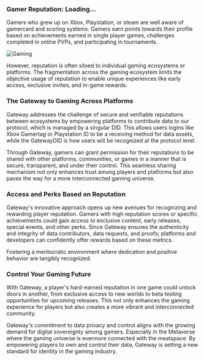 ### Gamer Reputation: Loading…

Gamers who grew up on Xbox, Playstation, or steam are well aware of gamercard and scoring systems. Gamers earn points towards their profile based on achievements earned in single player games, challenges completed in online PVPs, and participating in tournaments.

<img src="assets/usecases/gaming.png" alt="Gaming" />

However, reputation is often siloed to individual gaming ecosystems or platforms. The fragmentation across the gaming ecosystem limits the objective usage of reputation to enable unique experiences like early access, exclusive invites, and in-game rewards.

### The Gateway to Gaming Across Platforms

Gateway addresses the challenge of secure and verifiable reputations between ecosystems by empowering platforms to contribute data to our protocol, which is managed by a singular DID. This allows users logins like Xbox Gamertag or Playstation ID to be a receiving method for data assets, while the GatewayDID is how users will be recognized at the protocol level.

Through Gateway, gamers can grant permission for their reputations to be shared with other platforms, communities, or games in a manner that is secure, transparent, and under their control. This seamless sharing mechanism not only enhances trust among players and platforms but also paves the way for a more interconnected gaming universe.

### **Access and Perks Based on Reputation**

Gateway's innovative approach opens up new avenues for recognizing and rewarding player reputation. Gamers with high reputation scores or specific achievements could gain access to exclusive content, early releases, special events, and other perks. Since Gateway ensures the authenticity and integrity of data contributors, data requests, and proofs; platforms and developers can confidently offer rewards based on these metrics.

Fostering a meritocratic environment where dedication and positive behavior are tangibly recognized.

### Control Your Gaming Future

With Gateway, a player's hard-earned reputation in one game could unlock doors in another, from exclusive access to new worlds to beta testing opportunities for upcoming releases. This not only enhances the gaming experience for players but also creates a more vibrant and interconnected community.

Gateway's commitment to data privacy and control aligns with the growing demand for digital sovereignty among gamers. Especially in the Metaverse where the gaming universe is evermore connected with the meatspace. By empowering players to own and control their data, Gateway is setting a new standard for identity in the gaming industry.

